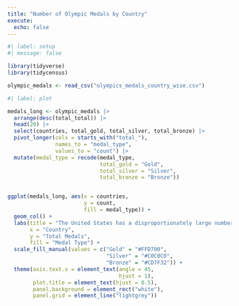 ```yaml
---
title: "Number of Olympic Medals by Country"
execute: 
  echo: false
---
```


```r
#| label: setup
#| message: false

library(tidyverse)
library(tidycensus)

olympic_medals <- read_csv("olympics_medals_country_wise.csv")
```

```r
#| label: plot

medals_long <- olympic_medals |> 
  arrange(desc(total_total)) |> 
  head(20) |>
  select(countries, total_gold, total_silver, total_bronze) |> 
  pivot_longer(cols = starts_with("total_"), 
               names_to = "medal_type", 
               values_to = "count") |> 
  mutate(medal_type = recode(medal_type, 
                             total_gold = "Gold", 
                             total_silver = "Silver", 
                             total_bronze = "Bronze"))


ggplot(medals_long, aes(x = countries, 
                        y = count, 
                        fill = medal_type)) +
  geom_col() +
  labs(title = "The United States has a disproportionately large number of medals.",
       x = "Country",
       y = "Total Medals",
       fill = "Medal Type") +
  scale_fill_manual(values = c("Gold" = "#FFD700", 
                               "Silver" = "#C0C0C0", 
                               "Bronze" = "#CD7F32")) +
  theme(axis.text.x = element_text(angle = 45, 
                                   hjust = 1),
        plot.title = element_text(hjust = 0.5),
        panel.background = element_rect("white"),
        panel.grid = element_line("lightgrey"))
```


